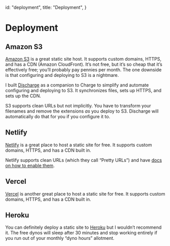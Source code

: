 
  id: "deployment",
  title: "Deployment",
}


# Deployment

## Amazon S3

[Amazon S3][s3] is a great static site host. It supports custom domains, HTTPS, and has a CDN (Amazon CloudFront). It’s not free, but it’s so cheap that it’s effectively free; you’ll probably pay pennies per month. The one downside is that configuring and deploying to S3 is a nightmare.

I built [Discharge][discharge] as a companion to Charge to simplify and automate configuring and deploying to S3. It synchronizes files, sets up HTTPS, and sets up the CDN.

S3 supports clean URLs but not implicitly. You have to transform your filenames and remove the extensions _as_ you deploy to S3. Discharge will automatically do that for you if you configure it to.

## Netlify

[Netlify][netlify] is a great place to host a static site for free. It supports custom domains, HTTPS, and has a CDN built in.

Netlify supports clean URLs (which they call “Pretty URLs”) and have [docs on how to enable them][netlify-docs].

## Vercel

[Vercel][vercel] is another great place to host a static site for free. It supports custom domains, HTTPS, and has a CDN built in.

## Heroku

You can definitely deploy a static site to [Heroku][heroku] but I wouldn’t recommend it. The free dynos will sleep after 30 minutes and stop working entirely if you run out of your monthly “dyno hours” allotment.

[s3]: https://aws.amazon.com/s3/
[discharge]: https://github.com/brandonweiss/discharge
[netlify]: https://www.netlify.com
[netlify-docs]: https://www.netlify.com/docs/redirects/#trailing-slash
[vercel]: https://vercel.com/
[heroku]: https://www.heroku.com
